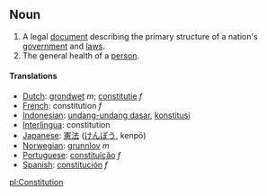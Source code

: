 ==Noun==
#A legal [[document]] describing the primary structure of a nation's [[government]] and [[law]]s.
#The general health of a [[person]].
====Translations====
*[[Dutch]]: [[grondwet]] ''m''; [[constitutie]] ''f''
*[[French]]: constitution ''f''
*[[Indonesian]]: [[undang-undang dasar]], [[konstitusi]]
*[[Interlingua]]: constitution
*[[Japanese]]: [[憲法]] ([[けんぽう]], kenpō)
*[[Norwegian]]: [[grunnlov]] ''m''
*[[Portuguese]]: [[constituição]] ''f''
*[[Spanish]]: [[constitución]] ''f''

[[pl:Constitution]]